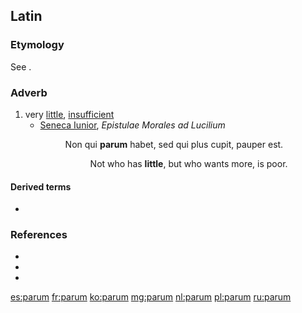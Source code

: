 ==Latin==

===Etymology===
See {{m|la|parvus}}.

===Adverb===
{{head|la|adverb|comparative|minus|superlative|minime}}

# very [[little]], [[insufficient]]
#* [[w:Seneca_the_Younger|Seneca Iunior]], ''Epistulae Morales ad Lucilium''
#*: Non qui '''parum''' habet, sed qui plus cupit, pauper est.
#*:: Not who has '''little''', but who wants more, is poor.

====Derived terms====
* {{l|la|parumper}}

===References===
* {{R:L&S}}
* {{R:Gaffiot}}
* {{R:M&A}}

[[es:parum]]
[[fr:parum]]
[[ko:parum]]
[[mg:parum]]
[[nl:parum]]
[[pl:parum]]
[[ru:parum]]